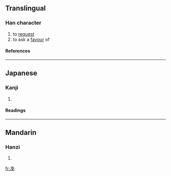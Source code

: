 ==Translingual==
===Han character===
{{Han char|rn=15|rad=冫|as=07|sn=9|four=|canj=戈一弓日山 (IMNAU)}}
# to [[request]]
# to ask a [[favour]] of
====References====
{{Han ref|kx=0132.311|dkj=01654|hdz=10299.080|uh=51C2|ud=20930}}
----
==Japanese==
===Kanji===
{{ja-kanji|grade=|rs=冫07}}
# {{defn|Japanese}} 
====Readings====
{{ja-readings|on=[[ばい]] (bai)|kun=}}
----
==Mandarin==
===Hanzi===
{{cmn-hanzi|pin=[[měi]] (mei3)|wg=mei<sup>3</sup>}}
# {{defn|Mandarin}}

[[fr:凂]]